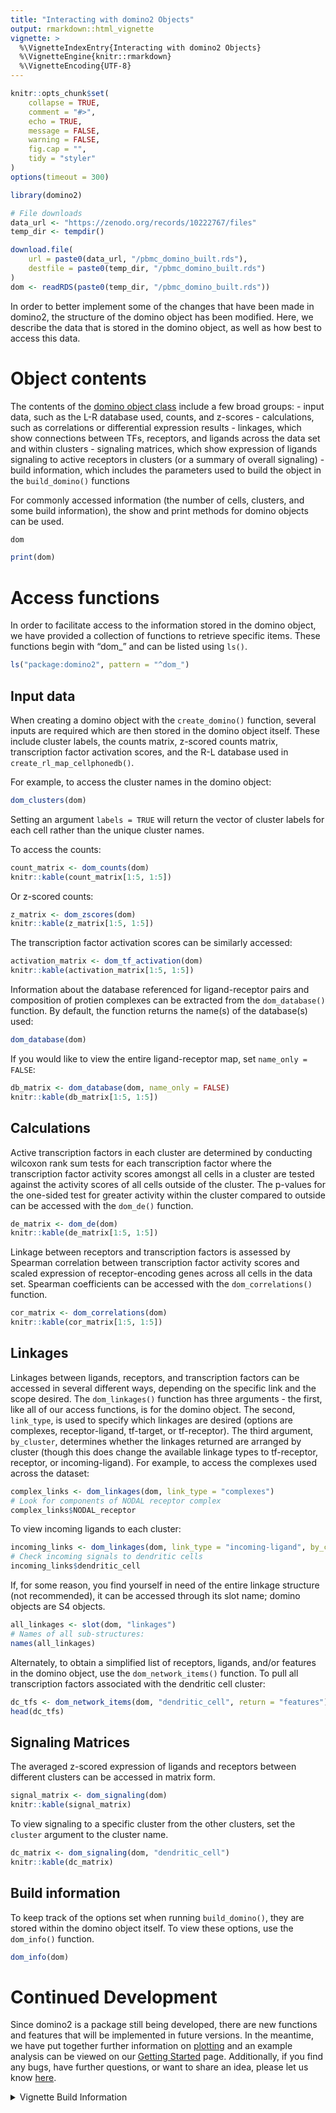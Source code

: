 ```yaml
---
title: "Interacting with domino2 Objects"
output: rmarkdown::html_vignette
vignette: >
  %\VignetteIndexEntry{Interacting with domino2 Objects}
  %\VignetteEngine{knitr::rmarkdown}
  %\VignetteEncoding{UTF-8}
---
```


```r
knitr::opts_chunk$set(
    collapse = TRUE,
    comment = "#>",
    echo = TRUE,
    message = FALSE,
    warning = FALSE,
    fig.cap = "",
    tidy = "styler"
)
options(timeout = 300)
```

```r
library(domino2)

# File downloads
data_url <- "https://zenodo.org/records/10222767/files"
temp_dir <- tempdir()

download.file(
    url = paste0(data_url, "/pbmc_domino_built.rds"),
    destfile = paste0(temp_dir, "/pbmc_domino_built.rds")
)
dom <- readRDS(paste0(temp_dir, "/pbmc_domino_built.rds"))
```

In order to better implement some of the changes that have been made in domino2, the structure of the domino object has been modified. Here, we describe the data that is stored in the domino object, as well as how best to access this data.

# Object contents

The contents of the [domino object class](`domino-class`) include a few broad groups: 
- input data, such as the L-R database used, counts, and z-scores
- calculations, such as correlations or differential expression results
- linkages, which show connections between TFs, receptors, and ligands across the data set and within clusters
- signaling matrices, which show expression of ligands signaling to active receptors in clusters (or a summary of overall signaling)
- build information, which includes the parameters used to build the object in the `build_domino()` functions

For commonly accessed information (the number of cells, clusters, and some build information), the show and print methods for domino objects can be used.

```r
dom
```

```r
print(dom)
```

# Access functions

In order to facilitate access to the information stored in the domino object, we have provided a collection of functions to retrieve specific items. These functions begin with "dom_" and can be listed using `ls()`.

```r
ls("package:domino2", pattern = "^dom_")
```

## Input data

When creating a domino object with the `create_domino()` function, several inputs are required which are then stored in the domino object itself. These include cluster labels, the counts matrix, z-scored counts matrix, transcription factor activation scores, and the R-L database used in `create_rl_map_cellphonedb()`.

For example, to access the cluster names in the domino object:

```r
dom_clusters(dom)
```

Setting an argument `labels = TRUE` will return the vector of cluster labels for each cell rather than the unique cluster names.

To access the counts:

```r
count_matrix <- dom_counts(dom)
knitr::kable(count_matrix[1:5, 1:5])
```

Or z-scored counts:

```r
z_matrix <- dom_zscores(dom)
knitr::kable(z_matrix[1:5, 1:5])
```

The transcription factor activation scores can be similarly accessed:

```r
activation_matrix <- dom_tf_activation(dom)
knitr::kable(activation_matrix[1:5, 1:5])
```

Information about the database referenced for ligand-receptor pairs and composition of protien complexes can be extracted from the `dom_database()` function. By default, the function returns the name(s) of the database(s) used:

```r
dom_database(dom)
```

If you would like to view the entire ligand-receptor map, set `name_only = FALSE`:

```r
db_matrix <- dom_database(dom, name_only = FALSE)
knitr::kable(db_matrix[1:5, 1:5])
```

## Calculations

Active transcription factors in each cluster are determined by conducting wilcoxon rank sum tests for each transcription factor where the transcription factor activity scores amongst all cells in a cluster are tested against the activity scores of all cells outside of the cluster. The p-values for the one-sided test for greater activity within the cluster compared to outside can be accessed with the `dom_de()` function.

```r
de_matrix <- dom_de(dom)
knitr::kable(de_matrix[1:5, 1:5])
```

Linkage between receptors and transcription factors is assessed by Spearman correlation between transcription factor activity scores and scaled expression of receptor-encoding genes across all cells in the data set. Spearman coefficients can be accessed with the `dom_correlations()` function.

```r
cor_matrix <- dom_correlations(dom)
knitr::kable(cor_matrix[1:5, 1:5])
```

## Linkages

Linkages between ligands, receptors, and transcription factors can be accessed in several different ways, depending on the specific link and the scope desired. The `dom_linkages()` function has three arguments - the first, like all of our access functions, is for the domino object. The second, `link_type`, is used to specify which linkages are desired (options are complexes, receptor-ligand, tf-target, or tf-receptor). The third argument, `by_cluster`, determines whether the linkages returned are arranged by cluster (though this does change the available linkage types to tf-receptor, receptor, or incoming-ligand). For example, to access the complexes used across the dataset:

```r
complex_links <- dom_linkages(dom, link_type = "complexes")
# Look for components of NODAL receptor complex
complex_links$NODAL_receptor
```

To view incoming ligands to each cluster:

```r
incoming_links <- dom_linkages(dom, link_type = "incoming-ligand", by_cluster = TRUE)
# Check incoming signals to dendritic cells
incoming_links$dendritic_cell
```

If, for some reason, you find yourself in need of the entire linkage structure (not recommended), it can be accessed through its slot name; domino objects are S4 objects.

```r
all_linkages <- slot(dom, "linkages")
# Names of all sub-structures:
names(all_linkages)
```

Alternately, to obtain a simplified list of receptors, ligands, and\/or features in the domino object, use the `dom_network_items()` function. To pull all transcription factors associated with the dendritic cell cluster:

```r
dc_tfs <- dom_network_items(dom, "dendritic_cell", return = "features")
head(dc_tfs)
```

## Signaling Matrices

The averaged z-scored expression of ligands and receptors between different clusters can be accessed in matrix form.

```r
signal_matrix <- dom_signaling(dom)
knitr::kable(signal_matrix)
```

To view signaling to a specific cluster from the other clusters, set the `cluster` argument to the cluster name.

```r
dc_matrix <- dom_signaling(dom, "dendritic_cell")
knitr::kable(dc_matrix)
```

## Build information

To keep track of the options set when running `build_domino()`, they are stored within the domino object itself. To view these options, use the `dom_info()` function.

```r
dom_info(dom)
```

# Continued Development

Since domino2 is a package still being developed, there are new functions and features that will be implemented in future versions. In the meantime, we have put together further information on [plotting](vignette("plotting_vignette")) and an example analysis can be viewed on our [Getting Started](vignette("domino2")) page. Additionally, if you find any bugs, have further questions, or want to share an idea, please let us know [here](https://github.com/FertigLab/domino_development/issues).

<details><summary>Vignette Build Information</summary>
Date last built and session information:
```r
Sys.Date()
sessionInfo()
```
</details>
